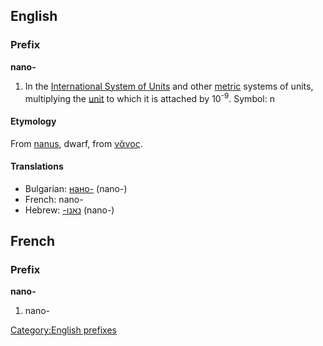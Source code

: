 ==English==
===Prefix===
[[Category:English prefixes]]
'''nano-'''
#In the [[International System of Units]] and other [[metric]] systems of units, multiplying the [[unit]] to which it is attached by 10<sup>-9</sup>. Symbol: n

====Etymology====
From {{L.}} [[nanus]], dwarf, from {{Gr.}} [[νᾶνος]].

====Translations====
*Bulgarian: [[нано-]] (nano-)
*French: nano-
*Hebrew: [[נאנו-‏]] (nano-)

==French==
===Prefix===
'''nano-'''

#nano-